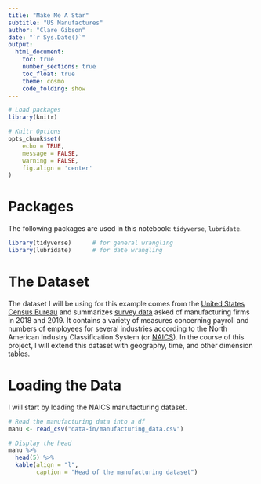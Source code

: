 ```yaml
---
title: "Make Me A Star"
subtitle: "US Manufactures"
author: "Clare Gibson"
date: "`r Sys.Date()`"
output: 
  html_document:
    toc: true
    number_sections: true
    toc_float: true
    theme: cosmo
    code_folding: show
---
```


```r
# Load packages
library(knitr)

# Knitr Options
opts_chunk$set(
	echo = TRUE,
	message = FALSE,
	warning = FALSE,
	fig.align = 'center'
)
```

# Packages
The following packages are used in this notebook: `tidyverse`, `lubridate`.
```r
library(tidyverse)      # for general wrangling
library(lubridate)      # for date wrangling
```

# The Dataset
The dataset I will be using for this example comes from the [United States Census Bureau](https://www.census.gov/) and summarizes [survey data](https://data.census.gov/cedsci/table?q=AM1831BASIC&tid=ASMAREA2017.AM1831BASIC01&hidePreview=true) asked of manufacturing firms in 2018 and 2019. It contains a variety of measures concerning payroll and numbers of employees for several industries according to the North American Industry Classification System (or [NAICS](https://www.census.gov/naics/)). In the course of this project, I will extend this dataset with geography, time, and other dimension tables.

# Loading the Data
I will start by loading the NAICS manufacturing dataset.
```r
# Read the manufacturing data into a df
manu <- read_csv("data-in/manufacturing_data.csv")

# Display the head
manu %>% 
  head(5) %>% 
  kable(align = "l",
        caption = "Head of the manufacturing dataset")
```

